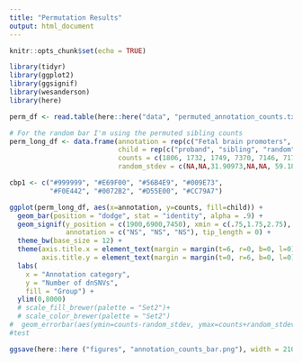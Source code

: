 ```yaml
---
title: "Permutation Results"
output: html_document
---
```


```r
knitr::opts_chunk$set(echo = TRUE)

library(tidyr)
library(ggplot2)
library(ggsignif)
library(wesanderson)
library(here)
```


```r
perm_df <- read.table(here::here("data", "permuted_annotation_counts.txt"), sep = "\t", header = FALSE)
```

```r
# For the random bar I'm using the permuted sibling counts
perm_long_df <- data.frame(annotation = rep(c("Fetal brain promoters", "TURF generic top 5%", "TURF brain top 5%", "Missense", "High impact coding"), each = 3),
                           child = rep(c("proband", "sibling", "random"), times = 5),
                           counts = c(1806, 1732, 1749, 7370, 7146, 7178, 6828, 6540, 6606, 1572, 1480, 1511, 126, 74, 99),
                           random_stdev = c(NA,NA,31.90973,NA,NA, 59.18584,NA,NA, 56.96845, NA,NA, 27.49049, NA, NA, 6.943695))
```

```r
cbp1 <- c("#999999", "#E69F00", "#56B4E9", "#009E73",
          "#F0E442", "#0072B2", "#D55E00", "#CC79A7")

ggplot(perm_long_df, aes(x=annotation, y=counts, fill=child)) +
  geom_bar(position = "dodge", stat = "identity", alpha = .9) +
  geom_signif(y_position = c(1900,6900,7450), xmin = c(.75,1.75,2.75), xmax = c(1.25, 2.25, 3.25),
              annotation = c("NS", "NS", "NS"), tip_length = 0) +
  theme_bw(base_size = 12) +
  theme(axis.title.x = element_text(margin = margin(t=6, r=0, b=0, l=0)), #space between axis labels and title
        axis.title.y = element_text(margin = margin(t=0, r=6, b=0, l=0))) +
  labs(
    x = "Annotation category",
    y = "Number of dnSNVs",
    fill = "Group") +
  ylim(0,8000)
  # scale_fill_brewer(palette = "Set2")+
  # scale_color_brewer(palette = "Set2")
#  geom_errorbar(aes(ymin=counts-random_stdev, ymax=counts+random_stdev), width = .2, position = position_dodge(.9))
#test
```

```r
ggsave(here::here ("figures", "annotation_counts_bar.png"), width = 2100, height = 1200, units = "px")
```

